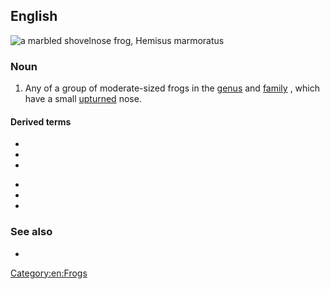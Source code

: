 ==English==
[[File:Hemisus marmoratus.jpg|thumb|a '''marbled shovelnose frog''', ''Hemisus marmoratus'']]
{{wikipedia}}

===Noun===
{{en-noun|head=[[shovel]][[nose]] [[frog]]}}

# Any of a group of moderate-sized frogs in the [[genus]] {{taxlink|Hemisus|genus|noshow=1}} and [[family]] {{taxlink|Hemisotidae|family|noshow=1}}, which have a small [[upturned]] nose.

====Derived terms====
{{der-top}}
* {{vern|eastern ghost frog}}
* {{vern|Hewitt's ghost frog}}
* {{vern|Natal ghost frog}}
{{der-mid}}
* {{vern|Purcell's ghost frog}}
* {{vern|Rose's ghost frog}}
* {{vern|royal ghost frog}}
{{der-bottom}}

===See also===
* {{vern|snout-burrower}}

[[Category:en:Frogs]]